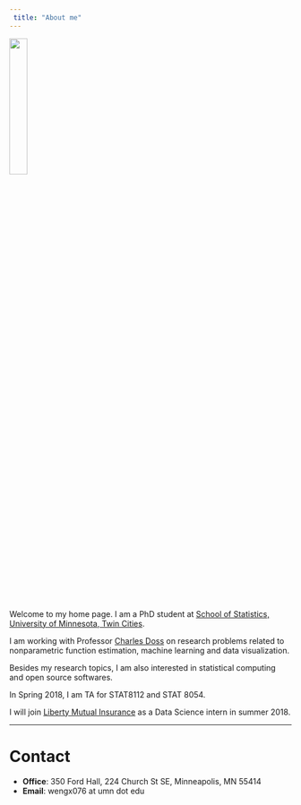 ```yaml
---
 title: "About me"
---
```

![](pic/wgw.JPG){width=25%}

\ 

Welcome to my home page. I am a PhD student at [School of Statistics, University of Minnesota, Twin Cities](http://www.stat.umn.edu/).

I am working with Professor [Charles Doss](http://users.stat.umn.edu/~cdoss/) on research problems related to nonparametric function estimation, machine learning and data visualization.

Besides my research topics, I am also interested in statistical computing and open source softwares.

In Spring 2018, I am TA for STAT8112 and STAT 8054.

I will join [Liberty Mutual Insurance](https://www.libertymutual.com/) as a Data Science intern in summer 2018.


---

# Contact 
* **Office**: 350 Ford Hall, 224 Church St SE, Minneapolis, MN 55414
* **Email**: wengx076 at umn dot edu